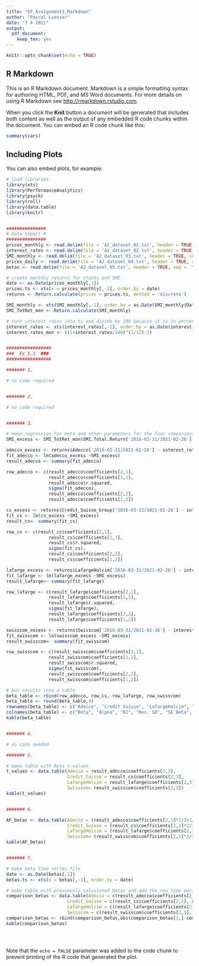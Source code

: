 ```yaml
---
title: "EF_Assignment2_Markdown"
author: "Pascal Laesser"
date: "7 4 2021"
output: 
  pdf_document: 
    keep_tex: yes
---
```


```r
knitr::opts_chunk$set(echo = TRUE)
```

## R Markdown

This is an R Markdown document. Markdown is a simple formatting syntax for authoring HTML, PDF, and MS Word documents. For more details on using R Markdown see <http://rmarkdown.rstudio.com>.

When you click the **Knit** button a document will be generated that includes both content as well as the output of any embedded R code chunks within the document. You can embed an R code chunk like this:

```r
summary(cars)
```

## Including Plots

You can also embed plots, for example:

```r
# load libraries
library(xts)
library(PerformanceAnalytics)
library(psych)
library(roll)
library(data.table)
library(knitr)


###############
# Data import #
###############
prices_monthly <- read.delim(file = 'A2_dataset_01.txt', header = TRUE, sep = '\t', dec = '.')
interest_rates <- read.delim(file = 'A2_dataset_02.txt', header = TRUE, sep = '\t', dec = '.')
SMI_monthly <- read.delim(file = 'A2_dataset_03.txt', header = TRUE, sep = '\t', dec = '.')
prices_daily <- read.delim(file = 'A2_dataset_04.txt', header = TRUE, sep = '\t', dec = '.')
betas <- read.delim(file = 'A2_dataset_05.txt', header = TRUE, sep = '\t', dec = '.')

# create monthly returns for stocks and SMI
date <- as.Date(prices_monthly[,1])
prices.ts <- xts(x = prices_monthly[,-1], order.by = date)
returns <- Return.calculate(prices = prices.ts, method = 'discrete')

SMI_monthly <- xts(SMI_monthly[,-1], order.by = as.Date(SMI_monthly$Date))
SMI_TotRet_mon <- Return.calculate(SMI_monthly)

# turn interest_rates into ts and divide by 100 because it is in percentages and turn into monthly rates
interest_rates <- xts(interest_rates[,-1], order.by = as.Date(interest_rates$Date))
interest_rates_mon <- ((1+interest_rates/100)^(1/12)-1)


#################
###  Ex 5.1  ###
#################

####### 1.

# no code required


####### 2.

# no code required


####### 3.

# make regression for beta and other parameters for the four companies(first calculate SMI excess return and the same for each stock)
SMI_excess <- SMI_TotRet_mon$SMI.Total.Return['2016-03-31/2021-02-26'] - interest_rates_mon$SWISS.CONFEDERATION.BOND.1.YEAR...RED..YIELD['2016-03-31/2021-02-26']

adecco_excess <- returns$Adecco['2016-03-31/2021-02-26'] - interest_rates_mon$SWISS.CONFEDERATION.BOND.1.YEAR...RED..YIELD['2016-03-31/2021-02-26']
fit_adecco <- lm(adecco_excess ~SMI_excess)
result_adecco <- summary(fit_adecco)

row_adecco <- c(result_adecco$coefficients[2,1],
                result_adecco$coefficients[1,1],
                result_adecco$r.squared,
                sigma(fit_adecco),
                result_adecco$coefficients[2,2],
                result_adecco$coefficients[1,2])

cs_excess <- returns$Credit_Suisse_Group['2016-03-31/2021-02-26'] - interest_rates_mon$SWISS.CONFEDERATION.BOND.1.YEAR...RED..YIELD['2016-03-31/2021-02-26']
fit_cs <- lm(cs_excess ~SMI_excess)
result_cs<- summary(fit_cs)

row_cs <- c(result_cs$coefficients[2,1],
                result_cs$coefficients[1,1],
                result_cs$r.squared,
                sigma(fit_cs),
                result_cs$coefficients[2,2],
                result_cs$coefficients[1,2])

lafarge_excess <- returns$LafargeHolcim['2016-03-31/2021-02-26'] - interest_rates_mon$SWISS.CONFEDERATION.BOND.1.YEAR...RED..YIELD['2016-03-31/2021-02-26']
fit_lafarge <- lm(lafarge_excess ~SMI_excess)
result_lafarge<- summary(fit_lafarge)

row_lafarge <- c(result_lafarge$coefficients[2,1],
                result_lafarge$coefficients[1,1],
                result_lafarge$r.squared,
                sigma(fit_lafarge),
                result_lafarge$coefficients[2,2],
                result_lafarge$coefficients[1,2])

swisscom_excess <- returns$Swisscom['2016-03-31/2021-02-26'] - interest_rates_mon$SWISS.CONFEDERATION.BOND.1.YEAR...RED..YIELD['2016-03-31/2021-02-26']
fit_swisscom <- lm(swisscom_excess ~SMI_excess)
result_swisscom<- summary(fit_swisscom)

row_swisscom <- c(result_swisscom$coefficients[2,1],
                result_swisscom$coefficients[1,1],
                result_swisscom$r.squared,
                sigma(fit_swisscom),
                result_swisscom$coefficients[2,2],
                result_swisscom$coefficients[1,2])

# put results into a table
beta_table <- rbind(row_adecco, row_cs, row_lafarge, row_swisscom)
beta_table <- round(beta_table,4)
rownames(beta_table) <- c("Adecco", "Credit Suisse", "LafargeHolcim", "Swisscom")
colnames(beta_table) <- c("Beta", "Alpha", "R2", "Res. SD", "SE Beta", "SE Alpha")
kable(beta_table)


####### 4.

# no code needed

####### 5.

# make table with Beta t-values
t_values <- data.table(Adecco = result_adecco$coefficients[2,3],
                       Credit_Suisse = result_cs$coefficients[2,3],
                       LafargeHolcim = result_lafarge$coefficients[2,3],
                       Swisscom= result_swisscom$coefficients[2,3])
kable(t_values)


####### 6.

AF_betas <- data.table(Adecco = (result_adecco$coefficients[2,1]*2/3+1/3),
                       Credit_Suisse = (result_cs$coefficients[2,1]*2/3+1/3),
                       LafargeHolcim = (result_lafarge$coefficients[2,1]*2/3+1/3),
                       Swisscom= (result_swisscom$coefficients[2,1]*2/3+1/3))
kable(AF_betas)


####### 7.

# make beta time series file
date <- as.Date(betas[,1])
betas.ts <- xts(x = betas[,-1], order.by = date)

# make table with previously calculated betas and add the new time period
comparison_betas <- data.table(Adecco = c(result_adecco$coefficients[2,1], mean(betas.ts$Adecco['2007-07-02/2009-03-31'])),
                       Credit_Suisse = c(result_cs$coefficients[2,1], mean(betas.ts$Credit_Suisse_Group['2007-07-02/2009-03-31'])),
                       LafargeHolcim = c(result_lafarge$coefficients[2,1], mean(betas.ts$LafargeHolcim['2007-07-02/2009-03-31'])),
                       Swisscom = c(result_swisscom$coefficients[2,1], mean(betas.ts$Swisscom['2007-07-02/2009-03-31'])))
comparison_betas <- rbind(comparison_betas,abs(comparison_betas[1,]-comparison_betas[2,]))
kable(comparison_betas)





```

Note that the `echo = FALSE` parameter was added to the code chunk to prevent printing of the R code that generated the plot.
